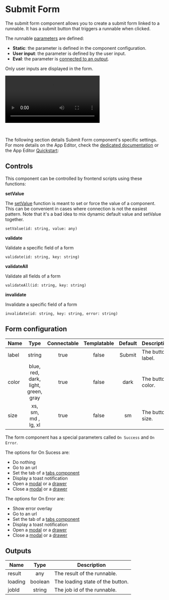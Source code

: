 
# Submit Form

The submit form component allows you to create a submit form linked to a runnable. It has a submit button that triggers a runnable when clicked.

The runnable [parameters](../../code_editor/parameter_inference.mdx) are defined:

- **Static**: the parameter is defined in the component configuration.
- **User input**: the parameter is defined by the user input.
- **Eval**: the parameter is [connected to an output](../2_connecting_components/index.mdx).

Only user inputs are displayed in the form.

<video
	className="border-2 rounded-xl object-cover w-full h-full dark:border-gray-800"
	controls
	src="/videos/submit_form.mp4"
/>

<br />

The following section details Submit Form component's specific settings. For more details on the App Editor, check the [dedicated documentation](../0_app_editor/index.mdx) or the App Editor [Quickstart](../../getting_started/7_apps_quickstart/index.mdx):

<div class="grid grid-cols-2 gap-6 mb-4">
	<DocCard
		color="orange"
		title="App Editor Documentation"
		description="The app editor is a low-code builder to create custom User Interfaces with a mix of drag-and-drop and code."
		href="/docs/apps/app_editor"
	/>
	<DocCard
		color="orange"
		title="Apps Quickstart"
		description="Learn how to build your first app in a matter of minutes."
		href="/docs/getting_started/apps_quickstart"
	/>
</div>

## Controls

This component can be controlled by frontend scripts using these functions:

**setValue**

The [setValue](../3_app-runnable-panel.mdx#setvalue) function is meant to set or force the value of a component. This can be convenient in cases where connection is not the easiest pattern. Note that it's a bad idea to mix dynamic default value and setValue together.

`setValue(id: string, value: any)`

**validate**

Validate a specific field of a form

`validate(id: string, key: string)`

**validateAll**

Validate all fields of a form

`validateAll(id: string, key: string)`

**invalidate**

Invalidate a specific field of a form

`invalidate(id: string, key: string, error: string)`

<div class="grid grid-cols-2 gap-6 mb-4">
	<DocCard
		color="orange"
		title="Runnable Editor"
		description="Learn how to create and configure runnables."
		href="/docs/apps/app-runnable-panel"
	/>
</div>

## Form configuration

| Name  |                Type                 | Connectable | Templatable | Default | Description       |
| ----- | :---------------------------------: | :---------: | :---------: | :-----: | ----------------- |
| label |               string                |    true     |    false    | Submit  | The button label. |
| color | blue, red, dark, light, green, gray |    true     |    false    |  dark   | The button color. |
| size  |         xs, sm, md , lg, xl         |    true     |    false    |   sm    | The button size.  |

The form component has a special parameters called `On Success` and `On Error`.

The options for On Sucess are:

- Do nothing
- Go to an url
- Set the tab of a [tabs component](./tabs.mdx)
- Display a toast notification
- Open a [modal](./modal.mdx) or a [drawer](./drawer.mdx)
- Close a [modal](./modal.mdx) or a [drawer](./drawer.mdx)

The options for On Error are:

- Show error overlay
- Go to an url
- Set the tab of a [tabs component](./tabs.mdx)
- Display a toast notification
- Open a [modal](./modal.mdx) or a [drawer](./drawer.mdx)
- Close a [modal](./modal.mdx) or a [drawer](./drawer.mdx)

## Outputs

| Name    |  Type   | Description                      |
| ------- | :-----: | -------------------------------- |
| result  |   any   | The result of the runnable.      |
| loading | boolean | The loading state of the button. |
| jobId   | string  | The job id of the runnable.      |
